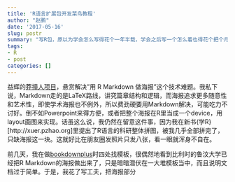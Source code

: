 ```yaml
---
title: 'R语言扩展包开发菜鸟教程'
author: "赵鹏"
date: '2017-05-16'
slug: postr
summary: "写R包，原以为学会怎么写得花个一年半载，学会之后写一个怎么着也得花个把个月，谁料想一旦下了决心，我一口气写了4个包，算起来从学到写，只花了一天时间。"
tags:
- R
- post
categories: []
---
```


益辉的[莽撞人项目](https://yihui.name/cn/2017/04/r-markdown-poster/)，悬赏解决"用 R Markdown 做海报"这个技术难题。我私下说，Markdown走的是LaTeX路线，讲究篇章结构和逻辑，而海报追求更多随意性和艺术性，即使学术海报也不例外，所以费劲硬要用Markdown解决，可能吃力不讨好。倒不如Powerpoint来得方便，或者把整个海报在R里当成一个device，用layout画图来实现。话虽这么说，我仍然在留意这件事，因为我在新书{学R}[http://xuer.pzhao.org]里提出了R语言的科研整体拼图，被我几乎全部拼完了，只缺海报这一块。这就好比在朋友圈发照片只发八张，看一眼就浑身不自在。

前几天，我在做[bookdownplus](https://github.com/pzhaonet/bookdownplus)时四处找模板，很偶然地看到比利时的鲁汶大学已经把R Markdown的海报做出来了，只是暗暗潜伏在一大堆模板当中，而且说明文档过于简单。于是，我花了写工夫，把海报部分